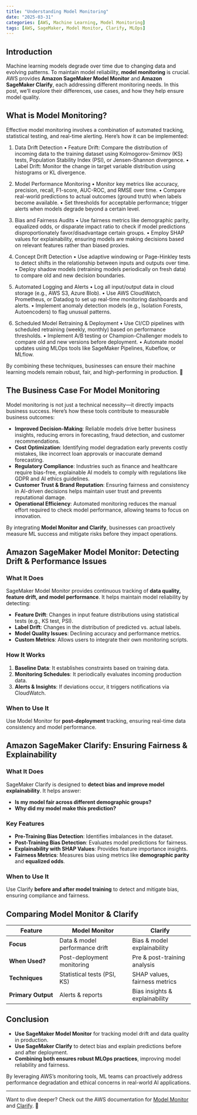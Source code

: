 ```yaml
---
title: "Understanding Model Monitoring" 
date: "2025-03-31"
categories: [AWS, Machine Learning, Model Monitoring]
tags: [AWS, SageMaker, Model Monitor, Clarify, MLOps]
---
```


## Introduction

Machine learning models degrade over time due to changing data and evolving patterns. To maintain model reliability, **model monitoring** is crucial. AWS provides **Amazon SageMaker Model Monitor** and **Amazon SageMaker Clarify**, each addressing different monitoring needs. In this post, we’ll explore their differences, use cases, and how they help ensure model quality.


## What is Model Monitoring?

Effective model monitoring involves a combination of automated tracking, statistical testing, and real-time alerting. Here’s how it can be implemented:

1. Data Drift Detection
	•	Feature Drift: Compare the distribution of incoming data to the training dataset using Kolmogorov-Smirnov (KS) tests, Population Stability Index (PSI), or Jensen-Shannon divergence.
	•	Label Drift: Monitor the change in target variable distribution using histograms or KL divergence.

2. Model Performance Monitoring
	•	Monitor key metrics like accuracy, precision, recall, F1-score, AUC-ROC, and RMSE over time.
	•	Compare real-world predictions to actual outcomes (ground truth) when labels become available.
	•	Set thresholds for acceptable performance; trigger alerts when models degrade beyond a certain level.

3. Bias and Fairness Audits
	•	Use fairness metrics like demographic parity, equalized odds, or disparate impact ratio to check if model predictions disproportionately favor/disadvantage certain groups.
	•	Employ SHAP values for explainability, ensuring models are making decisions based on relevant features rather than biased proxies.

4. Concept Drift Detection
	•	Use adaptive windowing or Page-Hinkley tests to detect shifts in the relationship between inputs and outputs over time.
	•	Deploy shadow models (retraining models periodically on fresh data) to compare old and new decision boundaries.

5. Automated Logging and Alerts
	•	Log all input/output data in cloud storage (e.g., AWS S3, Azure Blob).
	•	Use AWS CloudWatch, Prometheus, or Datadog to set up real-time monitoring dashboards and alerts.
	•	Implement anomaly detection models (e.g., Isolation Forests, Autoencoders) to flag unusual patterns.

6. Scheduled Model Retraining & Deployment
	•	Use CI/CD pipelines with scheduled retraining (weekly, monthly) based on performance thresholds.
	•	Implement A/B testing or Champion-Challenger models to compare old and new versions before deployment.
	•	Automate model updates using MLOps tools like SageMaker Pipelines, Kubeflow, or MLflow.

By combining these techniques, businesses can ensure their machine learning models remain robust, fair, and high-performing in production. 🚀

## The Business Case For Model Monitoring

Model monitoring is not just a technical necessity—it directly impacts business success. Here's how these tools contribute to measurable business outcomes:

- **Improved Decision-Making**: Reliable models drive better business insights, reducing errors in forecasting, fraud detection, and customer recommendations.
- **Cost Optimization**: Identifying model degradation early prevents costly mistakes, like incorrect loan approvals or inaccurate demand forecasting.
- **Regulatory Compliance**: Industries such as finance and healthcare require bias-free, explainable AI models to comply with regulations like GDPR and AI ethics guidelines.
- **Customer Trust & Brand Reputation**: Ensuring fairness and consistency in AI-driven decisions helps maintain user trust and prevents reputational damage.
- **Operational Efficiency**: Automated monitoring reduces the manual effort required to check model performance, allowing teams to focus on innovation.

By integrating **Model Monitor and Clarify**, businesses can proactively measure ML success and mitigate risks before they impact operations.

## Amazon SageMaker Model Monitor: Detecting Drift & Performance Issues

### What It Does
SageMaker Model Monitor provides continuous tracking of **data quality, feature drift, and model performance**. It helps maintain model reliability by detecting:

- **Feature Drift**: Changes in input feature distributions using statistical tests (e.g., KS test, PSI).
- **Label Drift**: Changes in the distribution of predicted vs. actual labels.
- **Model Quality Issues**: Declining accuracy and performance metrics.
- **Custom Metrics**: Allows users to integrate their own monitoring scripts.

### How It Works
1. **Baseline Data**: It establishes constraints based on training data.
2. **Monitoring Schedules**: It periodically evaluates incoming production data.
3. **Alerts & Insights**: If deviations occur, it triggers notifications via CloudWatch.

### When to Use It
Use Model Monitor for **post-deployment** tracking, ensuring real-time data consistency and model performance.

## Amazon SageMaker Clarify: Ensuring Fairness & Explainability

### What It Does
SageMaker Clarify is designed to **detect bias and improve model explainability**. It helps answer:

- **Is my model fair across different demographic groups?**
- **Why did my model make this prediction?**

### Key Features
- **Pre-Training Bias Detection**: Identifies imbalances in the dataset.
- **Post-Training Bias Detection**: Evaluates model predictions for fairness.
- **Explainability with SHAP Values**: Provides feature importance insights.
- **Fairness Metrics**: Measures bias using metrics like **demographic parity** and **equalized odds**.

### When to Use It
Use Clarify **before and after model training** to detect and mitigate bias, ensuring compliance and fairness.

## Comparing Model Monitor & Clarify

| Feature               | Model Monitor                      | Clarify                     |
|----------------------|--------------------------------|---------------------------|
| **Focus**           | Data & model performance drift | Bias & model explainability |
| **When Used?**      | Post-deployment monitoring    | Pre & post-training analysis |
| **Techniques**      | Statistical tests (PSI, KS)   | SHAP values, fairness metrics |
| **Primary Output**  | Alerts & reports             | Bias insights & explainability |

## Conclusion

- **Use SageMaker Model Monitor** for tracking model drift and data quality in production.
- **Use SageMaker Clarify** to detect bias and explain predictions before and after deployment.
- **Combining both ensures robust MLOps practices**, improving model reliability and fairness.

By leveraging AWS’s monitoring tools, ML teams can proactively address performance degradation and ethical concerns in real-world AI applications.

---

Want to dive deeper? Check out the AWS documentation for [Model Monitor](https://docs.aws.amazon.com/sagemaker/latest/dg/model-monitor.html) and [Clarify](https://docs.aws.amazon.com/sagemaker/latest/dg/clarify.html). 🚀

